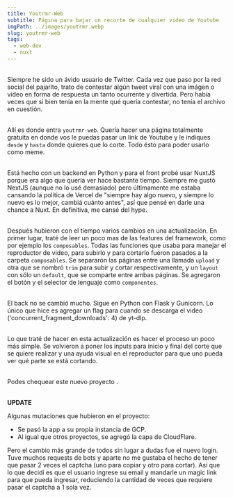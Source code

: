 ```yaml
---
title: Youtrmr-Web
subtitle: Página para bajar un recorte de cualquier video de Youtube
imgPath: ../images/youtrmr.webp
slug: youtrmr-web
tags:
  - web-dev
  - nuxt
---
```

\
Siempre he sido un ávido usuario de Twitter. Cada vez que paso por la red social del pajarito, trato de contestar algún tweet viral con una imágen o video en forma de respuesta un tanto ocurrente y divertida. Pero había veces que si bien tenía en la mente qué quería contestar, no tenía el archivo en cuestión.

\
Allí es donde entra `youtrmr-web`. Quería hacer una página totalmente gratuita en donde vos le puedas pasar un link de Youtube y le indiques `desde` y `hasta` donde quieres que lo corte. Todo ésto para poder usarlo como meme.

\
Está hecho con un backend en Python y para el front probé usar NuxtJS porque era algo que quería ver hace bastante tiempo. Siempre me gustó NextJS (aunque no lo usé demasiado) pero últimamente me estaba cansando la política de Vercel de "siempre hay algo nuevo, y siempre lo nuevo es lo mejor, cambiá cuánto antes", así que pensé en darle una chance a Nuxt. En definitiva, me cansé del hype.

\
Después hubieron con el tiempo varios cambios en una actualización. En primer lugar, traté de leer un poco mas de las features del framework, como por ejemplo los `composables`. Todas las funciones que usaba para manejar el reproductor de video, para subirlo y para cortarlo fueron pasados a la carpeta `composables`. Se separaron las páginas entre una llamada `upload` y otra que se nombró `trim` para subir y cortar respectivamente, y un `layout` con sólo un `default`, que se comparte entre ambas páginas. Se agregaron el botón y el selector de lenguaje como `componentes`.

\
El back no se cambió mucho. Sigue en Python con Flask y Gunicorn. Lo único que hice es agregar un flag para cuando se descarga el video ('concurrent_fragment_downloads': 4) de yt-dlp.

\
Lo que traté de hacer en esta actualización es hacer el proceso un poco más simple. Se volvieron a poner los inputs para inicio y final del corte que se quiere realizar y una ayuda visual en el reproductor para que uno pueda ver qué parte se está cortando.

\
Podes chequear este nuevo proyecto <Anchor text="acá" href="https://youtrmr.samser.co/" />.

\
**UPDATE**

Algunas mutaciones que hubieron en el proyecto:
- Se pasó la app a su propia instancia de GCP.
- Al igual que otros proyectos, se agregó la capa de CloudFlare.

Pero el cambio más grande de todos sin lugar a dudas fue el nuevo login. Tuve muchos requests de bots y aparte no me gustaba el hecho de tener que pasar 2 veces el captcha (uno para copiar y otro para cortar). Así que lo que decidí es que el usuario ingrese su email y mandarle un magic link para que pueda ingresar, reduciendo la cantidad de veces que requiere pasar el captcha a 1 sola vez.
